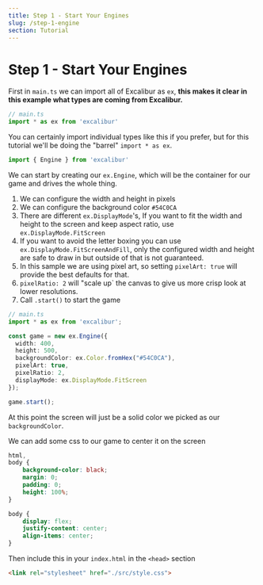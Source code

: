 ```yaml
---
title: Step 1 - Start Your Engines
slug: /step-1-engine
section: Tutorial
---
```


# Step 1 - Start Your Engines

First in `main.ts` we can import all of Excalibur as `ex`, **this makes it clear in this example what types are coming from Excalibur.**

```typescript
// main.ts
import * as ex from 'excalibur'
```

You can certainly import individual types like this if you prefer, but for this tutorial we'll be doing the "barrel" `import * as ex`.

```typescript
import { Engine } from 'excalibur'
```

We can start by creating our `ex.Engine`, which will be the container for our game and drives the whole thing.

1. We can configure the width and height in pixels
2. We can configure the background color `#54C0CA`
3. There are different `ex.DisplayMode`'s, If you want to fit the width and height to the screen and keep aspect ratio, use `ex.DisplayMode.FitScreen`
4. If you want to avoid the letter boxing you can use `ex.DisplayMode.FitScreenAndFill`, only the configured width and height are safe to draw in but outside of that is not guaranteed.
5. In this sample we are using pixel art, so setting `pixelArt: true` will provide the best defaults for that.
6. `pixelRatio: 2` will "scale up` the canvas to give us more crisp look at lower resolutions.
7. Call `.start()` to start the game

```typescript
// main.ts
import * as ex from 'excalibur';

const game = new ex.Engine({
  width: 400,
  height: 500,
  backgroundColor: ex.Color.fromHex("#54C0CA"),
  pixelArt: true,
  pixelRatio: 2,
  displayMode: ex.DisplayMode.FitScreen
});

game.start();
```

At this point the screen will just be a solid color we picked as our `backgroundColor`.

We can add some css to our game to center it on the screen

```css
html,
body {
    background-color: black;
    margin: 0;
    padding: 0;
    height: 100%;
}

body {
    display: flex;
    justify-content: center;
    align-items: center;
}
```

Then include this in your `index.html` in the `<head>` section

```html
<link rel="stylesheet" href="./src/style.css">
```

